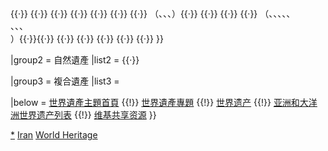{{Navbox
|name  = 伊朗世界遺產
|title = {{IRN}}[[世界遗产]]
|state = autocollapse
|image = {{location map+ |Iran |caption= |places=
<!-- 文化遺產 /-->
         <!-- ↓1372 9座波斯園林 /-->
             {{location map~ |Iran |label=1372 |position=top |link= |mark=Blue 0080ff pog.svg |marksize=4
                |lat_deg=30 |lat_min=12 |lat_sec=0 |lat_dir=N
                |lon_deg=53 |lon_min=10 |lon_sec=0 |lon_dir=E
             }}
             {{location map~ |Iran |label=1372 |position=bottom |link= |mark=Blue 0080ff pog.svg |marksize=4
                |lat_deg=29 |lat_min=37 |lat_sec=0 |lat_dir=N
                |lon_deg=52 |lon_min=32 |lon_sec=0 |lon_dir=E
             }}
             {{location map~ |Iran |label=1372 |position=bottom |link= |mark=Blue 0080ff pog.svg |marksize=4
                |lat_deg=32 |lat_min=38 |lat_sec=0 |lat_dir=N
                |lon_deg=51 |lon_min=39 |lon_sec=0 |lon_dir=E
             }}
             {{location map~ |Iran |label=1372 |position= |link= |mark=Blue 0080ff pog.svg |marksize=4
                |lat_deg=33 |lat_min=59 |lat_sec=20 |lat_dir=N
                |lon_deg=51 |lon_min=28 |lon_sec=38 |lon_dir=E
             }}
             {{location map~ |Iran |label=<br/>1372 |position= |link= |mark=Blue 0080ff pog.svg |marksize=4
                |lat_deg=36 |lat_min=41 |lat_sec=32 |lat_dir=N
                |lon_deg=53 |lon_min=33 |lon_sec=9 |lon_dir=E
             }}
             {{location map~ |Iran |label=1372 |position= |link= |mark=Blue 0080ff pog.svg |marksize=4
                |lat_deg=30 |lat_min=1 |lat_sec=26 |lat_dir=N
                |lon_deg=57 |lon_min=16 |lon_sec=55 |lon_dir=E
             }}
             {{location map~ |Iran |label=1372 |position= |link= |mark=Blue 0080ff pog.svg |marksize=4
                |lat_deg=31 |lat_min=53 |lat_sec=50 |lat_dir=N
                |lon_deg=54 |lon_min=22 |lon_sec=4 |lon_dir=E
             }}
             {{location map~ |Iran |label=<br/>1372 |position= |link= |mark=Blue 0080ff pog.svg |marksize=4
                |lat_deg=31 |lat_min=35 |lat_sec=30 |lat_dir=N
                |lon_deg=54 |lon_min=25 |lon_sec=54 |lon_dir=E
             }}
             {{location map~ |Iran |label=1372 |position= |link= |mark=Blue 0080ff pog.svg |marksize=4
                |lat_deg=32 |lat_min=52 |lat_sec=0 |lat_dir=N
                |lon_deg=59 |lon_min=12 |lon_sec=0 |lon_dir=E
             }}
         <!-- ↑1372 9座波斯園林 /-->
             {{location map~ |Iran |label=113 |position=left |link= |mark=Blue 0080ff pog.svg 
                |lat_deg=32 |lat_min=4 |lat_sec=59.88 |lat_dir=N
                |lon_deg=48 |lon_min=31 |lon_sec=6 |lon_dir=E
             }}
             {{location map~ |Iran |label=114 |position=left |link= |mark=Blue 0080ff pog.svg 
                |lat_deg=29 |lat_min=59 |lat_sec=3.984 |lat_dir=N
                |lon_deg=52 |lon_min=53 |lon_sec=25.008 |lon_dir=E
             }}
             {{location map~ |Iran |label=115 |position= |link=伊玛目广场 |mark=Blue 0080ff pog.svg 
                |lat_deg=32 |lat_min=39 |lat_sec=26.82 |lat_dir=N
                |lon_deg=51 |lon_min=40 |lon_sec=40 |lon_dir=E
             }}
             {{location map~ |Iran |label=1077 |position=left |link= |mark=Blue 0080ff pog.svg 
                |lat_deg=36 |lat_min=36 |lat_sec=14 |lat_dir=N
                |lon_deg=47 |lon_min=14 |lon_sec=6 |lon_dir=E
             }}
             {{location map~ |Iran |label=1106 |position=bottom |link=帕薩爾加德 |mark=Blue 0080ff pog.svg 
                |lat_deg=30 |lat_min=11 |lat_sec=37.788 |lat_dir=N
                |lon_deg=53 |lon_min=10 |lon_sec=2.244 |lon_dir=E
             }}
             {{location map~ |Iran |label=1188 |position=top |link=蘇丹尼耶 |mark=Blue 0080ff pog.svg 
                |lat_deg=36 |lat_min=26 |lat_sec=7.008 |lat_dir=N
                |lon_deg=48 |lon_min=47 |lon_sec=48.012 |lon_dir=E
             }}
             {{location map~ |Iran |label=1208 |position=bottom |link=巴姆古城 |mark=Blue 0080ff pog.svg 
                |lat_deg=29 |lat_min=7 |lat_sec=0.588 |lat_dir=N
                |lon_deg=58 |lon_min=22 |lon_sec=0 |lon_dir=E
             }}
             {{location map~ |Iran |label=1222 |position=left |link=贝希斯敦铭文 |mark=Blue 0080ff pog.svg 
                |lat_deg=34 |lat_min=23 |lat_sec=18 |lat_dir=N
                |lon_deg=47 |lon_min=26 |lon_sec=12 |lon_dir=E
             }}
             {{location map~ |Iran |label=1262 |position= |link= |mark=Blue 0080ff pog.svg 
                |lat_deg=38 |lat_min=58 |lat_sec=44 |lat_dir=N
                |lon_deg=45 |lon_min=28 |lon_sec=24 |lon_dir=E
             }}
             {{location map~ |Iran |label=1315 |position=bottom |link= |mark=Blue 0080ff pog.svg 
                |lat_deg=32 |lat_min=1 |lat_sec=7 |lat_dir=N
                |lon_deg=48 |lon_min=50 |lon_sec=9 |lon_dir=E
             }}
             {{location map~ |Iran |label=1345 |position= |link= |mark=Blue 0080ff pog.svg 
                |lat_deg=38 |lat_min=14 |lat_sec=55 |lat_dir=N
                |lon_deg=48 |lon_min=17 |lon_sec=29 |lon_dir=E
             }}
             {{location map~ |Iran |label=1346 |position=left |link= |mark=Blue 0080ff pog.svg 
                |lat_deg=38 |lat_min=4 |lat_sec=53 |lat_dir=N
                |lon_deg=46 |lon_min=17 |lon_sec=35 |lon_dir=E
             }}
             {{location map~ |Iran |label=1397 |position=top |link= |mark=Blue 0080ff pog.svg 
                |lat_deg=32 |lat_min=40 |lat_sec=11 |lat_dir=N
                |lon_deg=51 |lon_min=41 |lon_sec=7 |lon_dir=E
             }}
             {{location map~ |Iran |label=1398 |position=left |link= |mark=Blue 0080ff pog.svg 
                |lat_deg=37 |lat_min=15 |lat_sec=28.9 |lat_dir=N
                |lon_deg=55 |lon_min=10 |lon_sec=8.4 |lon_dir=E
             }}
             {{location map~ |Iran |label=1422 |position=top |link= |mark=Blue 0080ff pog.svg 
                |lat_deg=35 |lat_min=40 |lat_sec=49.32 |lat_dir=N
                |lon_deg=51 |lon_min=25 |lon_sec=13.84 |lon_dir=E
             }}
             {{location map~ |Iran |label=1456 |position=right |link= |mark=Blue 0080ff pog.svg 
                |lat_deg=30 |lat_min=35 |lat_sec=38 |lat_dir=N
                |lon_deg=61 |lon_min=19 |lon_sec=40 |lon_dir=E
             }}
             {{location map~ |Iran |label=1423 |position=bottom |link= |mark=Blue 0080ff pog.svg 
                |lat_deg=30 |lat_min=10 |lat_sec=5 |lat_dir=N
                |lon_deg=55 |lon_min=22 |lon_sec=32 |lon_dir=E
             }}
             {{location map~ |Iran |label=1455 |position= |link= |mark=Blue 0080ff pog.svg 
                |lat_deg=32 |lat_min=11 |lat_sec=22 |lat_dir=N
                |lon_deg=48 |lon_min=15 |lon_sec=22 |lon_dir=E
              }}
             {{location map~ |Iran |label=1505 |position=top |link= |mark=Green 00ff00 pog.svg 
                |lat_deg=30 |lat_min=36 |lat_sec=18 |lat_dir=N
                |lon_deg=59 |lon_min=04 |lon_sec=04 |lon_dir=E
             }}
             {{location map~ |Iran |label=1568 |position=left |link= |mark=Blue 0080ff pog.svg 
                |lat_deg=29 |lat_min=46 |lat_sec=38.93 |lat_dir=N
                |lon_deg=51 |lon_min=34 |lon_sec=13.62 |lon_dir=E
             }}
             {{location map~ |Iran |label=1584 |position= |link= |mark=Green 00ff00 pog.svg 
                |lat_deg=37 |lat_min=25 |lat_sec=17.3 |lat_dir=N
                |lon_deg=55 |lon_min=43 |lon_sec=27.4|lon_dir=E
             }}
             {{location map~ |Iran |label=1585 |position=top |link= |mark=Blue 0080ff pog.svg 
                |lat_deg=36 |lat_min=54 |lat_sec=06 |lat_dir=N
                |lon_deg=54 |lon_min=04 |lon_sec=15|lon_dir=E
             }}
         }}

|basestyle  = background:#D1E5F2;
|titlestyle = background-color: #B5D8EF
|belowstyle = font-size:85%;

|group1 = 文化遺產
|list1  = <div>
{{nowrap|{{colortext|113|c=blue}}：[[恰高·占比尔]]}}{{·}}
{{nowrap|{{colortext|114|c=blue}}：[[波斯波利斯]]}}{{·}}
{{nowrap|{{colortext|115|c=blue}}：[[伊玛目广场|伊斯法罕的伊玛目广场]]}}{{·}}
{{nowrap|{{colortext|1077|c=blue}}：{{tsl|en|Takht-e Soleymān|塔赫特·蘇萊曼}}}}{{·}}
{{nowrap|{{colortext|1106|c=blue}}：[[帕薩爾加德]]}}{{·}}
{{nowrap|{{colortext|1188|c=blue}}：[[蘇丹尼耶]]}}{{·}}
{{nowrap|{{colortext|1208|c=blue}}：[[巴姆古城|巴姆及其文化景觀]]}}{{·}}
{{nowrap|{{colortext|1222|c=blue}}：[[贝希斯敦铭文|貝希斯敦]]}}{{·}}
{{nowrap|{{colortext|1262|c=blue}}：亞美尼亞修道院建築群}}（{{nowrap|[[聖賽迪斯修院]]}}、{{nowrap|{{tsl|en|Saint Stepanos Monastery|聖士提凡諾斯修院}}}}、{{nowrap|{{tsl|en|Church of the Holy Mother of God, Darashamb|聖母堂}}}}、{{nowrap|{{tsl|fr|Dzordzor|佐爾佐爾堂}}}}）{{·}} 
{{nowrap|{{colortext|1315|c=blue}}：[[舒什塔爾歷史水力系統]]}}{{·}}
{{nowrap|{{colortext|1345|c=blue}}：[[谢赫萨菲·丁圣殿与哈内加建筑群|阿尔达比勒市的谢赫萨菲•丁圣殿与哈内加建筑群]]}}{{·}}
{{nowrap|{{colortext|1346|c=blue}}：[[大不里士市集区]]}}{{·}}
{{nowrap|{{colortext|1372|c=blue}}：9座[[波斯園林]]}}（{{nowrap|[[帕薩爾加德]]{{tsl|fa|باغ ایرانی پاسارگاد|波斯園林遺址}}}}、{{nowrap|[[設拉子]]的[[天堂花园]]}}、{{nowrap|[[伊斯法罕]]的[[四十柱宮]]}}、{{nowrap|[[卡尚]]的[[菲恩花園]]}}、{{nowrap|[[馬漢 (伊朗)|馬漢]]的{{tsl|en|Shazdeh Garden|王子花園}}}}、<br/>{{nowrap|[[馬贊德蘭省]]阿巴斯·阿巴德郡的[[阿巴斯－阿巴德花园]]}}、{{nowrap|[[亞茲德]]的{{tsl|fa|باغ دولت‌آباد|杜拉特·阿巴德花園}}}}、{{nowrap|[[梅赫里茲]]的{{tsl|fa|باغ پهلوان پور|帕赫魯普爾花園}}}}、<br/>{{nowrap|[[南呼羅珊省]]比爾詹德郡的{{tsl|fa|باغ اکبریه|阿克巴里耶花園}}}}）{{·}}{{nowrap|{{colortext|1397|c=blue}}：[[伊斯法罕聚礼清真寺]]}}{{·}}
{{nowrap|{{colortext|1398|c=blue}}：[[貢巴德·卡武斯高塔]]}}{{·}}
{{nowrap|{{colortext|1422|c=blue}}：[[古列斯坦宮]]}}{{·}}
{{nowrap|{{colortext|1423|c=blue}}：[[梅满德文化景观]]}}{{·}}
{{nowrap|{{colortext|1456|c=blue}}：[[被焚之城]]}}{{·}}
{{nowrap|{{colortext|1455|c=blue}}：[[蘇薩]]{{·}}
{{nowrap|{{colortext|1568|c=blue}}：{{tsl|en|Sassanid Archaeological Landscape of Fars Region|法尔斯地区的萨珊王朝考古遗址}}}}{{·}}
{{nowrap|{{colortext|1585|c=blue}}：[[伊朗縱貫鐵路]]}}
}}
</div>

|group2 = 自然遺產
|list2  = 
{{nowrap|{{colortext|1505|c=green}}：[[盧特沙漠]]}}{{·}}
{{nowrap|{{colortext|1584|c=green}}：[[裏海希爾卡尼亞混合森林]]}}

|group3 = 複合遺產
|list3  = 

|below = [[Portal:世界遗产|世界遺產主題首頁]] {{!}} [[WikiProject:世界遗产|世界遺產專題]] {{!}} [[世界遗产]] {{!}} [[亚洲和大洋洲世界遗产列表]] {{!}} [[:Commons:Category:World Heritage Sites in Iran|维基共享资源]]
}}<noinclude>
{{collapsible option}}
[[Category:伊朗世界遗产|*]]
[[Category:亞洲和太平洋地區世界遺產模板|Iran]]
[[Category:伊朗模板|World Heritage]]
</noinclude>
